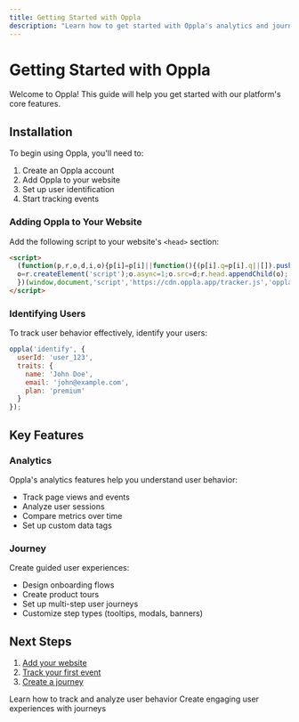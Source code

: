 ```yaml
---
title: Getting Started with Oppla
description: "Learn how to get started with Oppla's analytics and journey features"
---
```


# Getting Started with Oppla

Welcome to Oppla! This guide will help you get started with our platform's core features.

## Installation

To begin using Oppla, you'll need to:

1. Create an Oppla account
2. Add Oppla to your website
3. Set up user identification
4. Start tracking events

### Adding Oppla to Your Website

Add the following script to your website's `<head>` section:

```html
<script>
  (function(p,r,o,d,i,o){p[i]=p[i]||function(){(p[i].q=p[i].q||[]).push(arguments)};
  o=r.createElement('script');o.async=1;o.src=d;r.head.appendChild(o);
  })(window,document,'script','https://cdn.oppla.app/tracker.js','oppla');
</script>
```

### Identifying Users

To track user behavior effectively, identify your users:

```javascript
oppla('identify', {
  userId: 'user_123',
  traits: {
    name: 'John Doe',
    email: 'john@example.com',
    plan: 'premium'
  }
});
```

## Key Features

### Analytics

Oppla's analytics features help you understand user behavior:

- Track page views and events
- Analyze user sessions
- Compare metrics over time
- Set up custom data tags

### Journey

Create guided user experiences:

- Design onboarding flows
- Create product tours
- Set up multi-step user journeys
- Customize step types (tooltips, modals, banners)

## Next Steps

1. [Add your website](/analytics/add-website)
2. [Track your first event](/analytics/track-events)
3. [Create a journey](/journey/create-journeys)

<CardGroup cols={2}>
  <Card
    title="Analytics Guide"
    icon="chart-line"
    href="/analytics/overview"
  >
    Learn how to track and analyze user behavior
  </Card>
  <Card
    title="Journey Guide"
    icon="route"
    href="/journey/overview"
  >
    Create engaging user experiences with journeys
  </Card>
</CardGroup>
